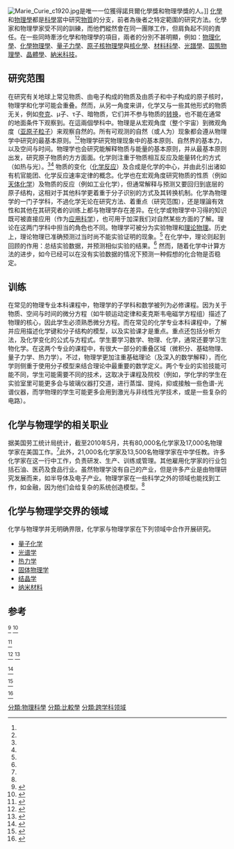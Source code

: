 [[Image:Marie_Curie_c1920.jpg|thumb]]是唯一一位獲得諾貝爾化學獎和物理學獎的人。]]
[[化學|化學]]和[[物理學|物理學]]都是[[科學|科學]]當中研究[[物質|物質]]的分支，前者為後者之特定範圍的研究方法。化學家和物理學家受不同的訓練，而他們縱然會在同一團隊工作，但肩負起不同的責任。在一些同時牽涉化學和物理學的項目，兩者的分別不甚明顯，例如：[[物理化學|物理化學]]、[[化學物理學|化學物理學]]、[[量子力學|量子力學]]、[[原子核物理學|原子核物理學]]與[[核化學|核化學]]、[[材料科學|材料科學]]、[[光譜學|光譜學]]、[[固態物理學|固態物理學]]、[[晶體學|晶體學]]、[[納米科技|納米科技]]。

== 研究范围 ==
在研究有关地球上常见物质、由电子构成的物质及由质子和中子构成的原子核时，物理学和化学可能会重叠。然而，从另一角度来讲，化学又与一些其他形式的物质无关，例如[[夸克|夸克]]、μ子、τ子、暗物质，它们并不参与物质的[[化学反应|转换]]，也不能在通常的地面条件下观察到。在這兩個學科中。物理是从宏观角度（整个宇宙）到微观角度（[[亚原子粒子|亚原子粒子]]）来观察自然的。所有可观测的自然（或人为）现象都会遵从物理学中研究的最基本原则。<ref name=APS /><ref name=IOP />物理学研究物理现象中的基本原则、自然界的基本力，以及空间与时间。物理学也会研究能解释物质与能量的基本原则，并从最基本原则出发，研究原子物质的方方面面。化学则注重于物质相互反应及能量转化的方式（如热与光）。<ref name=IUPAC /><ref name=ACS /> 物质的变化（[[化学反应|化学反应]]）及合成是化学的中心，并由此引出诸如有机官能团、化学反应速率定律的概念。化学也在宏观角度研究物质的性质（例如[[天体化学|天体化学]]）及物质的反应（例如工业化学），但通常解释与预测又要回归到底层的原子结构，这相对于其他科学更着重于分子识别的方式及其转换机制。化学為物理学的一门子学科，不過化学无论在研究方法、着重点（研究范围），还是理論有效性和其他在其研究者的训练上都与物理学存在差异。在化学或物理学中习得的知识既可被直接应用（作为[[应用科学|应用科学]]），也可用于加深我们对自然某些方面的了解。理论在这两门学科中担当的角色也不同。物理学可被分为实验物理和[[理论物理|理论物理]]。历史上，理论物理已准确预测过当时尚不能实验证明的现象。<ref name=PhysTheory /> 在化学中，理论则起到回顾的作用：总结实验数据，并预测相似实验的结果。<ref name=ChemTheory /> 然而，随着化学中计算方法的进步，如今已经可以在没有实验数据的情况下预测一种假想的化合物是否稳定。

== 训练 ==
在常见的物理专业本科课程中，物理学的子学科和数学被列为必修课程。因为关于物质、空间与时间的微分方程（如牛顿运动定律和麦克斯韦电磁学方程组）描述了物理的核心，因此学生必须熟悉微分方程。而在常见的化学专业本科课程中，了解并应用描述化学键和分子结构的模型，以及实验课才是重点。重点还包括分析方法，及化学变化的公式与方程式。学生要学习数学、物理、化学，通常还要学习生物化学。在这两个专业的课程中，有很大一部分的重叠区域（微积分、基础物理、量子力学、热力学）。不过，物理学更加注重基础理论（及深入的数学解释），而化学则侧重于使用分子模型来结合理论中最重要的数学定义。两个专业的实验技能可能不同，学生可能需要不同的技术，这取决于课程及院校（例如，学化学的学生在实验室里可能更多会与玻璃仪器打交道，进行蒸馏、提纯，抑或接触一些色谱-光谱仪器，而学物理的学生可能更多会用到激光与非线性光学技术，或是一些复杂的电路）。

== 化学与物理学的相关职业 ==
据美国劳工统计局统计，截至2010年5月，共有80,000名化学家及17,000名物理学家在美国工作。<ref name=LaborStats />此外，21,000名化学家及13,500名物理学家在中学任教。许多化学家在这一行中工作，负责研发、生产、训练或管理。其他雇用化学家的行业包括石油、医药及食品行业。虽然物理学没有自己的产业，但是许多产业是由物理研究发展而来，如半导体及电子产业。物理学家在一些科学之外的领域也能找到工作，如金融，因为他们会给复杂的系统创造模型。<ref name=CareersNonScience />

== 化学与物理学交界的领域 ==
化学与物理学并无明确界限，化学家与物理学家在下列领域中合作开展研究。
*[[量子化学|量子化学]]
*[[光谱学|光谱学]]
*[[热力学|热力学]]
*[[固体物理学|固体物理学]]
*[[结晶学|结晶学]]
*[[纳米材料|纳米材料]]

== 参考 ==
<references>

<ref name=PhysTheory>{{cite journal|last=Lanczos|first=Cornelius|title=ALBERT EINSTEIN AND THE ROLE OF THEORY IN CONTEMPORARY PHYSICS|journal=American Scientist|year=1959|volume=47|issue=1|jstor=27827245}}</ref> 
<ref name=ChemTheory>{{cite journal|last=Hoffmann|first=Roald|title=Theory in Chemistry|journal=Chem. Eng. News|year=1974|volume=52|issue=30|pages=19–38|doi=10.1021/cen-v052n030.p019|url=http://www.roaldhoffmann.com/pn/modules/Downloads/docs/99s.pdf|accessdate=3 November 2011}}{{dead link|date=2017年11月 |bot=InternetArchiveBot |fix-attempted=yes }}</ref>

<ref name=LaborStats>{{cite web|title=Bureau of Labor Statistics|url=http://www.bls.gov/|publisher=United States Department of Labor|accessdate=2014-04-26|archive-date=2019-05-21|archive-url=https://web.archive.org/web/20190521004347/https://www.bls.gov/|dead-url=no}}</ref>

<ref name=APS>{{cite web|title=American Physical Society|url=http://www.aps.org/|accessdate=2014-04-21|archive-date=2019-05-18|archive-url=https://web.archive.org/web/20190518153859/https://www.aps.org/|dead-url=no}}</ref> 
<ref name=IOP>{{cite web|title=Institute of Physics|url=http://www.iop.org/|accessdate=2014-04-21|archive-date=2019-05-21|archive-url=https://web.archive.org/web/20190521010833/http://www.iop.org/|dead-url=no}}</ref> 

<ref name=ACS>{{cite web|title=American Chemical Society|url=http://www.aps.org/|accessdate=2014-04-21|archive-date=2019-05-18|archive-url=https://web.archive.org/web/20190518153859/https://www.aps.org/|dead-url=no}}</ref> 

<ref name=IUPAC>{{cite web|title=International Union of Pure and Applied Chemistry|url=http://www.iupac.org/|accessdate=2014-04-21|archive-date=2010-01-24|archive-url=https://web.archive.org/web/20100124150119/http://goldbook.iupac.org/index.html|dead-url=no}}</ref> 
 
<ref name=CareersNonScience>{{cite web|title=Careers outside of science|url=http://www.iop.org/careers/directions/outside/page_39314.html|publisher=Institute of Physics|accessdate=3 November 2011|archive-date=2012-06-06|archive-url=https://web.archive.org/web/20120606134042/http://www.iop.org/careers/directions/outside/page_39314.html|dead-url=no}}</ref> 
</references>
{{reflist}}

[[分類:物理科學|分類:物理科學]]
[[分類:比較學|分類:比較學]]
[[分類:跨学科领域|分類:跨学科领域]]